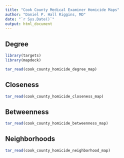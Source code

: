 ```yaml
---
title: "Cook County Medical Examiner Homicide Maps"
author: "Daniel P. Hall Riggins, MD"
date: "`r Sys.Date()`"
output: html_document
---
```


## Degree

```r
library(targets)
library(mapdeck)

tar_read(cook_county_homicide_degree_map)
```

## Closeness

```r
tar_read(cook_county_homicide_closeness_map)
```

## Betweenness

```r
tar_read(cook_county_homicide_betweenness_map)
```

## Neighborhoods

```r
tar_read(cook_county_homicide_neighborhood_map)
```